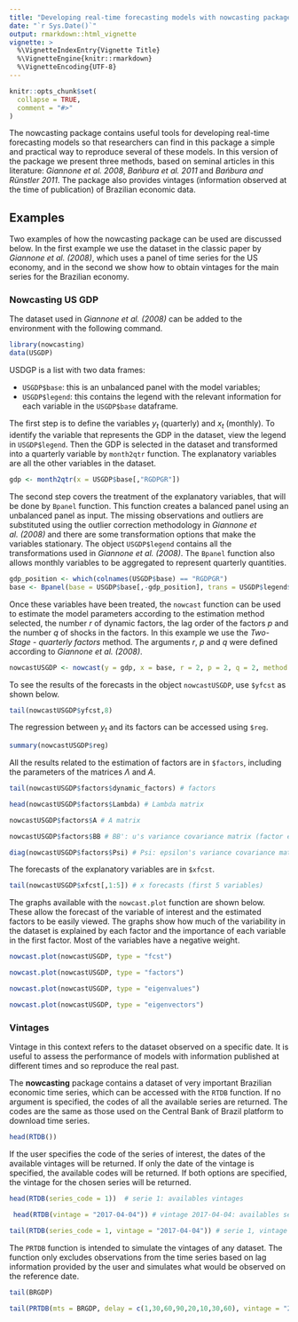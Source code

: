 ---
title: "Developing real-time forecasting models with nowcasting package"
date: "`r Sys.Date()`"
output: rmarkdown::html_vignette
vignette: >
  %\VignetteIndexEntry{Vignette Title}
  %\VignetteEngine{knitr::rmarkdown}
  %\VignetteEncoding{UTF-8}
---

```{r setup, include = FALSE}
knitr::opts_chunk$set(
  collapse = TRUE,
  comment = "#>"
)
```


The nowcasting package contains useful tools for developing real-time forecasting models so that researchers can find in this package a simple and practical way to reproduce several of these models. In this version of the package we present three methods, based on seminal articles in this literature: *Giannone et al. 2008*, *Bańbura et al. 2011* and *Bańbura and Rünstler 2011*. The package also provides vintages (information observed at the time of publication) of Brazilian economic data.

## Examples

Two examples of how the nowcasting package can be used are discussed below. In the first example we use the dataset in the classic paper by *Giannone et al. (2008)*, which uses a panel of time series for the US economy, and in the second we show how to obtain vintages for the main series for the Brazilian economy.

### Nowcasting US GDP

The dataset used in *Giannone et al. (2008)* can be added to the environment with the following command.

```{r warning=FALSE}
library(nowcasting)
data(USGDP)
```

USDGP is a list with two data frames:

* `USGDP$base`: this is an unbalanced panel with the model variables;
* `USGDP$legend`: this contains the legend with the relevant information for each variable in the `USGDP$base` dataframe.

The first step is to define the variables $y_{t}$ (quarterly) and $x_{t}$ (monthly). To identify the variable that represents the GDP in the dataset, view the legend in `USGDP$legend`. Then the GDP is selected in the dataset and transformed into a quarterly variable by `month2qtr` function. The explanatory variables are all the other variables in the dataset.

```{r warning=FALSE}
gdp <- month2qtr(x = USGDP$base[,"RGDPGR"])
```

The second step covers the treatment of the explanatory variables, that will be done by `Bpanel` function. This function creates a balanced panel using an unbalanced panel as input. The missing observations and outliers are substituted using the outlier correction methodology in *Giannone et al. (2008)* and there are some transformation options that make the variables stationary. The object `USGDP$legend` contains all the transformations used in *Giannone et al. (2008)*. The `Bpanel` function also allows monthly variables to be aggregated to represent quarterly quantities.

```{r warning=FALSE}
gdp_position <- which(colnames(USGDP$base) == "RGDPGR")
base <- Bpanel(base = USGDP$base[,-gdp_position], trans = USGDP$legend$Transformation[-gdp_position], aggregate = TRUE)
```

Once these variables have been treated, the `nowcast` function can be used to estimate the model parameters according to the estimation method selected, the number *r* of dynamic factors, the lag order of the factors *p* and the number *q* of shocks in the factors. In this example we use the *Two-Stage - quarterly factors* method. The arguments *r*, *p* and *q* were defined according to *Giannone et al. (2008)*.


```{r warning=FALSE}
nowcastUSGDP <- nowcast(y = gdp, x = base, r = 2, p = 2, q = 2, method = '2sq')
```

To see the results of the forecasts in the object `nowcastUSGDP`, use `$yfcst` as shown below.

```{r warning=FALSE}
tail(nowcastUSGDP$yfcst,8)
```

The regression between $y_{t}$ and its factors can be accessed using `$reg`.

```{r warning=FALSE}
summary(nowcastUSGDP$reg)
```

All the results related to the estimation of factors are in `$factors`, including the parameters of the matrices $\Lambda$ and $A$.

```{r warning=FALSE}
tail(nowcastUSGDP$factors$dynamic_factors) # factors
```

```{r warning=FALSE}
head(nowcastUSGDP$factors$Lambda) # Lambda matrix
```

```{r warning=FALSE}
nowcastUSGDP$factors$A # A matrix
```

```{r warning=FALSE}
nowcastUSGDP$factors$BB # BB': u's variance covariance matrix (factor equation)
```

```{r warning=FALSE}
diag(nowcastUSGDP$factors$Psi) # Psi: epsilon's variance covariance matrix (x equation)
```

The forecasts of the explanatory variables are in `$xfcst`.

```{r warning=FALSE}
tail(nowcastUSGDP$xfcst[,1:5]) # x forecasts (first 5 variables)
```

The graphs available with the `nowcast.plot` function are shown below. These allow the forecast of the variable of interest and the estimated factors to be easily viewed. The graphs show how much of the variability in the dataset is explained by each factor and the importance of each variable in the first factor. Most of the variables have a negative weight.

```{r warning=FALSE}
nowcast.plot(nowcastUSGDP, type = "fcst")
```

```{r warning=FALSE}
nowcast.plot(nowcastUSGDP, type = "factors")
```

```{r warning=FALSE}
nowcast.plot(nowcastUSGDP, type = "eigenvalues")
```

```{r warning=FALSE}
nowcast.plot(nowcastUSGDP, type = "eigenvectors")
```

### Vintages

Vintage in this context refers to the dataset observed on a specific date. It is useful to assess the performance of models with information published at different times and so reproduce the real past.

The **nowcasting** package contains a dataset of very important Brazilian economic time series, which can be accessed with the `RTDB` function. If no argument is specified, the codes of all the available series are returned. The codes are the same as those used on the Central Bank of Brazil platform to download time series.

```{r warning=FALSE}
head(RTDB())
```

If the user specifies the code of the series of interest, the dates of the available vintages will be returned. If only the date of the vintage is specified, the available codes will be returned. If both options are specified, the vintage for the chosen series will be returned.

```{r warning=FALSE}
head(RTDB(series_code = 1))  # serie 1: availables vintages
```

```{r warning=FALSE}
 head(RTDB(vintage = "2017-04-04")) # vintage 2017-04-04: availables series
```

```{r warning=FALSE}
tail(RTDB(series_code = 1, vintage = "2017-04-04")) # serie 1, vintage 2017-04-04: data
```

The `PRTDB` function is intended to simulate the vintages of any dataset. The function only excludes observations from the time series based on lag information provided by the user and simulates what would be observed on the reference date.

```{r warning=FALSE}
tail(BRGDP)
```

```{r warning=FALSE}
tail(PRTDB(mts = BRGDP, delay = c(1,30,60,90,20,10,30,60), vintage = "2017-10-01"))
```

